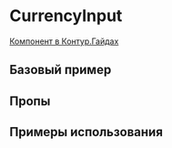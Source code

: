 
<Meta of={CurrencyInputStories} />

# CurrencyInput

[Компонент в Контур.Гайдах](https)

## Базовый пример

<Primary />

## Пропы

<Controls />

## Примеры использования
